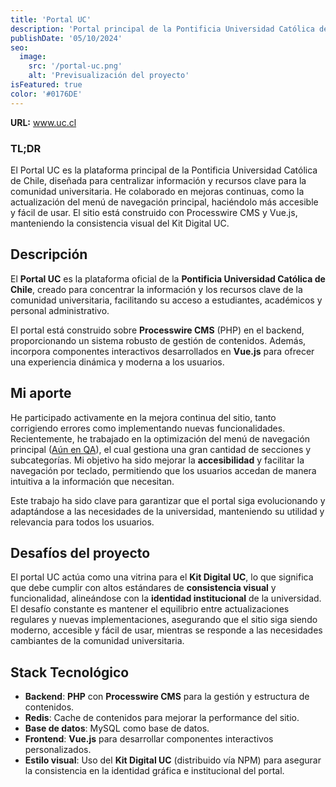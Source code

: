 ```yaml
---
title: 'Portal UC'
description: 'Portal principal de la Pontificia Universidad Católica de Chile.'
publishDate: '05/10/2024'
seo:
  image:
    src: '/portal-uc.png'
    alt: 'Previsualización del proyecto'
isFeatured: true
color: '#0176DE'
---
```


**URL:** <a href="https://www.uc.cl" target="_blank">www.uc.cl</a>

### **TL;DR**

El Portal UC es la plataforma principal de la Pontificia Universidad Católica de Chile, diseñada para centralizar información y recursos clave para la comunidad universitaria. He colaborado en mejoras continuas, como la actualización del menú de navegación principal, haciéndolo más accesible y fácil de usar. El sitio está construido con Processwire CMS y Vue.js, manteniendo la consistencia visual del Kit Digital UC.

## **Descripción**

El **Portal UC** es la plataforma oficial de la **Pontificia Universidad Católica de Chile**, creado para concentrar la información y los recursos clave de la comunidad universitaria, facilitando su acceso a estudiantes, académicos y personal administrativo.

El portal está construido sobre **Processwire CMS** (PHP) en el backend, proporcionando un sistema robusto de gestión de contenidos. Además, incorpora componentes interactivos desarrollados en **Vue.js** para ofrecer una experiencia dinámica y moderna a los usuarios.

## **Mi aporte**

He participado activamente en la mejora continua del sitio, tanto corrigiendo errores como implementando nuevas funcionalidades. Recientemente, he trabajado en la optimización del menú de navegación principal (<a href="https://671013bad8f8e6e8de4c422d--front-portal-uc.netlify.app/menus.html" target="_blank">Aún en QA</a>), el cual gestiona una gran cantidad de secciones y subcategorías. Mi objetivo ha sido mejorar la **accesibilidad** y facilitar la navegación por teclado, permitiendo que los usuarios accedan de manera intuitiva a la información que necesitan.

Este trabajo ha sido clave para garantizar que el portal siga evolucionando y adaptándose a las necesidades de la universidad, manteniendo su utilidad y relevancia para todos los usuarios.

## **Desafíos del proyecto**

El portal UC actúa como una vitrina para el **Kit Digital UC**, lo que significa que debe cumplir con altos estándares de **consistencia visual** y funcionalidad, alineándose con la **identidad institucional** de la universidad. El desafío constante es mantener el equilibrio entre actualizaciones regulares y nuevas implementaciones, asegurando que el sitio siga siendo moderno, accesible y fácil de usar, mientras se responde a las necesidades cambiantes de la comunidad universitaria.

## **Stack Tecnológico**

- **Backend**: **PHP** con **Processwire CMS** para la gestión y estructura de contenidos.
- **Redis**: Cache de contenidos para mejorar la performance del sitio.
- **Base de datos**: MySQL como base de datos.
- **Frontend**: **Vue.js** para desarrollar componentes interactivos personalizados.
- **Estilo visual**: Uso del **Kit Digital UC** (distribuido vía NPM) para asegurar la consistencia en la identidad gráfica e institucional del portal.

